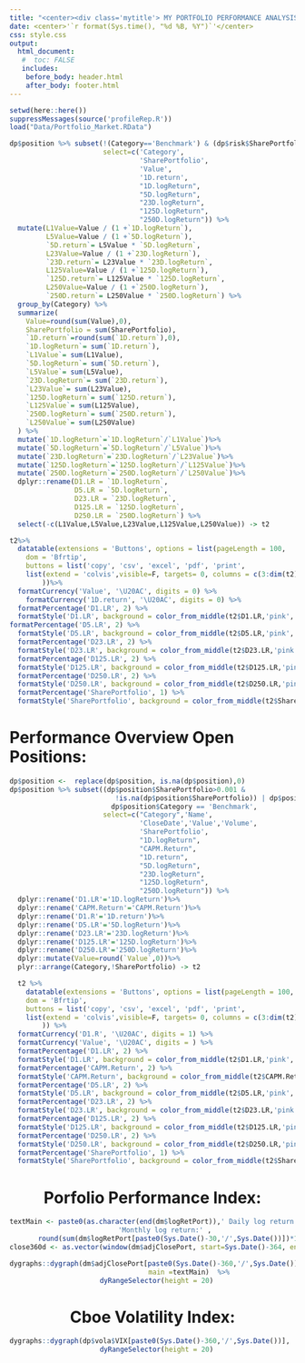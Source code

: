```yaml
---
title: "<center><div class='mytitle'> MY PORTFOLIO PERFORMANCE ANALYSIS</div></center>"
date: <center>'`r format(Sys.time(), "%d %B, %Y")`'</center>
css: style.css
output: 
  html_document:
   #  toc: FALSE
   includes:
    before_body: header.html
    after_body: footer.html
---
```


```r
setwd(here::here())
suppressMessages(source('profileRep.R'))
load("Data/Portfolio_Market.RData")
```

```r
dp$position %>% subset(!(Category=='Benchmark') & (dp$risk$SharePortfolio>0.0001) ,
                       select=c('Category',
                                'SharePortfolio', 
                                'Value',
                                '1D.return',
                                "1D.logReturn",
                                "5D.logReturn",
                                "23D.logReturn",
                                "125D.logReturn",
                                "250D.logReturn")) %>% 
  mutate(L1Value=Value / (1 +`1D.logReturn`),
         L5Value=Value / (1 +`5D.logReturn`),
         `5D.return`= L5Value * `5D.logReturn`,
         L23Value=Value / (1 +`23D.logReturn`),
         `23D.return`= L23Value * `23D.logReturn`,
         L125Value=Value / (1 +`125D.logReturn`),
         `125D.return`= L125Value * `125D.logReturn`,
         L250Value=Value / (1 +`250D.logReturn`),
         `250D.return`= L250Value * `250D.logReturn`) %>%
  group_by(Category) %>% 
  summarize(
    Value=round(sum(Value),0),
    SharePortfolio = sum(SharePortfolio),
    `1D.return`=round(sum(`1D.return`),0),
    `1D.logReturn`= sum(`1D.return`),
    `L1Value`= sum(L1Value),
    `5D.logReturn`= sum(`5D.return`),
    `L5Value`= sum(L5Value),
    `23D.logReturn`= sum(`23D.return`),
    `L23Value`= sum(L23Value),
    `125D.logReturn`= sum(`125D.return`),
    `L125Value`= sum(L125Value),
    `250D.logReturn`= sum(`250D.return`),
    `L250Value`= sum(L250Value)
  ) %>%
  mutate(`1D.logReturn`=`1D.logReturn`/`L1Value`)%>%
  mutate(`5D.logReturn`=`5D.logReturn`/`L5Value`)%>%
  mutate(`23D.logReturn`=`23D.logReturn`/`L23Value`)%>%
  mutate(`125D.logReturn`=`125D.logReturn`/`L125Value`)%>%
  mutate(`250D.logReturn`=`250D.logReturn`/`L250Value`)%>%
  dplyr::rename(D1.LR = `1D.logReturn`,
                D5.LR = `5D.logReturn`,
                D23.LR = `23D.logReturn`,
                D125.LR = `125D.logReturn`,
                D250.LR = `250D.logReturn`) %>%
  select(-c(L1Value,L5Value,L23Value,L125Value,L250Value)) -> t2

t2%>%
  datatable(extensions = 'Buttons', options = list(pageLength = 100,
    dom = 'Bfrtip',
    buttons = list('copy', 'csv', 'excel', 'pdf', 'print',
    list(extend = 'colvis',visible=F, targets= 0, columns = c(3:dim(t2)[2])))
        ))%>%
  formatCurrency('Value', '\U20AC', digits = 0) %>%
    formatCurrency('1D.return', '\U20AC', digits = 0) %>%
  formatPercentage('D1.LR', 2) %>%
  formatStyle('D1.LR', background = color_from_middle(t2$D1.LR,'pink','lightgreen'))%>%
formatPercentage('D5.LR', 2) %>%
  formatStyle('D5.LR', background = color_from_middle(t2$D5.LR,'pink','lightgreen'))%>%
  formatPercentage('D23.LR', 2) %>%
  formatStyle('D23.LR', background = color_from_middle(t2$D23.LR,'pink','lightgreen'))%>%
  formatPercentage('D125.LR', 2) %>%
  formatStyle('D125.LR', background = color_from_middle(t2$D125.LR,'pink','lightgreen'))%>%
  formatPercentage('D250.LR', 2) %>%
  formatStyle('D250.LR', background = color_from_middle(t2$D250.LR,'pink','lightgreen'))%>%
  formatPercentage('SharePortfolio', 1) %>%
  formatStyle('SharePortfolio', background = color_from_middle(t2$SharePortfolio,'lightblue','lightblue'))
```


# Performance Overview Open Positions:

```r
dp$position <-  replace(dp$position, is.na(dp$position),0)
dp$position %>% subset((dp$position$SharePortfolio>0.001 &
                          !is.na(dp$position$SharePortfolio)) | dp$position$Name == 'Portfolio:'| 
                         dp$position$Category == 'Benchmark', 
                       select=c("Category",'Name',
                                'CloseDate','Value','Volume',
                                'SharePortfolio',
                                "1D.logReturn",
                                "CAPM.Return",
                                "1D.return",
                                "5D.logReturn",
                                "23D.logReturn",
                                "125D.logReturn",
                                "250D.logReturn")) %>% 
  dplyr::rename('D1.LR'='1D.logReturn')%>%
  dplyr::rename('CAPM.Return'='CAPM.Return')%>%
  dplyr::rename('D1.R'='1D.return')%>%
  dplyr::rename('D5.LR'='5D.logReturn')%>%
  dplyr::rename('D23.LR'='23D.logReturn')%>%
  dplyr::rename('D125.LR'='125D.logReturn')%>%
  dplyr::rename('D250.LR'='250D.logReturn')%>%
  dplyr::mutate(Value=round(`Value`,0))%>%
  plyr::arrange(Category,!SharePortfolio) -> t2

  t2 %>%
    datatable(extensions = 'Buttons', options = list(pageLength = 100,
    dom = 'Bfrtip',
    buttons = list('copy', 'csv', 'excel', 'pdf', 'print',
    list(extend = 'colvis',visible=F, targets= 0, columns = c(3:dim(t2)[2])))
        )) %>%
  formatCurrency('D1.R', '\U20AC', digits = 1) %>%
  formatCurrency('Value', '\U20AC', digits = ) %>%
  formatPercentage('D1.LR', 2) %>%
  formatStyle('D1.LR', background = color_from_middle(t2$D1.LR,'pink','lightgreen'))%>%
  formatPercentage('CAPM.Return', 2) %>%
  formatStyle('CAPM.Return', background = color_from_middle(t2$CAPM.Return,'pink','lightgreen'))%>%
  formatPercentage('D5.LR', 2) %>%
  formatStyle('D5.LR', background = color_from_middle(t2$D5.LR,'pink','lightgreen'))%>%
  formatPercentage('D23.LR', 2) %>%
  formatStyle('D23.LR', background = color_from_middle(t2$D23.LR,'pink','lightgreen'))%>%
  formatPercentage('D125.LR', 2) %>%
  formatStyle('D125.LR', background = color_from_middle(t2$D125.LR,'pink','lightgreen'))%>%
  formatPercentage('D250.LR', 2) %>%
  formatStyle('D250.LR', background = color_from_middle(t2$D250.LR,'pink','lightgreen'))%>%
  formatPercentage('SharePortfolio', 1) %>%
  formatStyle('SharePortfolio', background = color_from_middle(t2$SharePortfolio,'lightblue','lightblue'))
```
<center>

# Porfolio Performance Index:

```r
textMain <- paste0(as.character(end(dm$logRetPort)),' Daily log return:' , round(tail(dm$logRetPort,1)*100,2),'% ',
       'Monthly log return:' , 
       round(sum(dm$logRetPort[paste0(Sys.Date()-30,'/',Sys.Date())])*100,2),'%')
close360d <- as.vector(window(dm$adjClosePort, start=Sys.Date()-364, end = Sys.Date())[1])

dygraphs::dygraph(dm$adjClosePort[paste0(Sys.Date()-360,'/',Sys.Date())]/ close360d, 
                  main =textMain)  %>%
  dyRangeSelector(height = 20)
```

# Cboe Volatility Index:
```r
dygraphs::dygraph(dp$vola$VIX[paste0(Sys.Date()-360,'/',Sys.Date())],  main = paste(unlist(strsplit(as.character(end(dp$vola$VIX))," ")),"VIX S&P 500 ",round(tail(dp$vola$VIX,1),4),"Pt. Change",round(diff(tail(dp$vola$VIX,2))[2],4))) %>%
  dyRangeSelector(height = 20)
```
</center>
